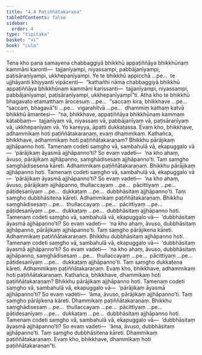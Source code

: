 ```yaml
---
title: "4.4 Paṭiññātakaraṇa"
tableOfContents: false
sidebar:
  order: 4
type: "tipitaka"
basket: "vi"
book: "cula"
---
```



<DynamicBreadcrumb />

<Division number="200" book="cula">

<Paragraph number="841" book="cula">
Tena kho pana samayena chabbaggiyā bhikkhū appaṭiññāya bhikkhūnaṃ kammāni karonti—  tajjanīyampi, niyassampi, pabbājanīyampi, paṭisāraṇīyampi, ukkhepanīyampi. Ye te bhikkhū appicchā …pe…  te ujjhāyanti khiyyanti vipācenti—  “kathañhi nāma chabbaggiyā bhikkhū appaṭiññāya bhikkhūnaṃ kammāni karissanti—  tajjanīyampi, niyassampi, pabbājanīyampi, paṭisāraṇīyampi, ukkhepanīyampī”ti. Atha kho te bhikkhū bhagavato etamatthaṃ ārocesuṃ …pe…  “saccaṃ kira, bhikkhave …pe…  “saccaṃ, bhagavā”ti …pe…  vigarahitvā …pe…  dhammiṃ kathaṃ katvā bhikkhū āmantesi—  “na, bhikkhave, appaṭiññāya bhikkhūnaṃ kammaṃ kātabbaṃ—  tajjanīyaṃ vā, niyassaṃ vā, pabbājanīyaṃ vā, paṭisāraṇīyaṃ vā, ukkhepanīyaṃ vā. Yo kareyya, āpatti dukkaṭassa.
</Paragraph>

</Division>
<Division number="201" book="cula">

<Paragraph number="842" book="cula">
Evaṃ kho, bhikkhave, adhammikaṃ hoti paṭiññātakaraṇaṃ, evaṃ dhammikaṃ. Kathañca, bhikkhave, adhammikaṃ hoti paṭiññātakaraṇaṃ?
</Paragraph>

<Paragraph number="843" book="cula">
Bhikkhu pārājikaṃ ajjhāpanno hoti. Tamenaṃ codeti saṃgho vā, sambahulā vā, ekapuggalo vā—  ‘pārājikaṃ āyasmā ajjhāpanno’ti? So evaṃ vadeti—  ‘na kho ahaṃ, āvuso, pārājikaṃ ajjhāpanno, saṃghādisesaṃ ajjhāpanno’ti. Taṃ saṃgho saṃghādisesena kāreti. Adhammikaṃ paṭiññātakaraṇaṃ.
</Paragraph>

<Paragraph number="844" book="cula">
Bhikkhu pārājikaṃ ajjhāpanno hoti. Tamenaṃ codeti saṃgho vā, sambahulā vā, ekapuggalo vā—  ‘pārājikaṃ āyasmā ajjhāpanno’ti? So evaṃ vadeti—  ‘na kho ahaṃ, āvuso, pārājikaṃ ajjhāpanno, thullaccayaṃ …pe…  pācittiyaṃ …pe…  pāṭidesanīyaṃ …pe…  dukkaṭaṃ …pe…  dubbhāsitaṃ ajjhāpanno’ti. Taṃ saṃgho dubbhāsitena kāreti. Adhammikaṃ paṭiññātakaraṇaṃ.
</Paragraph>

<Paragraph number="845" book="cula">
Bhikkhu saṃghādisesaṃ …pe…  thullaccayaṃ …pe…  pācittiyaṃ …pe…  pāṭidesanīyaṃ …pe…  dukkaṭaṃ …pe…  dubbhāsitaṃ ajjhāpanno hoti. Tamenaṃ codeti saṃgho vā, sambahulā vā, ekapuggalo vā—  ‘dubbhāsitaṃ āyasmā ajjhāpanno’ti? So evaṃ vadeti—  ‘na kho ahaṃ, āvuso, dubbhāsitaṃ ajjhāpanno, pārājikaṃ ajjhāpanno’ti. Taṃ saṃgho pārājikena kāreti. Adhammikaṃ paṭiññātakaraṇaṃ.
</Paragraph>

<Paragraph number="846" book="cula">
Bhikkhu dubbhāsitaṃ ajjhāpanno hoti. Tamenaṃ codeti saṃgho vā, sambahulā vā, ekapuggalo vā—  ‘dubbhāsitaṃ āyasmā ajjhāpanno’ti? So evaṃ vadeti—  ‘na kho ahaṃ, āvuso, dubbhāsitaṃ ajjhāpanno, saṃghādisesaṃ …pe…  thullaccayaṃ …pe…  pācittiyaṃ …pe…  pāṭidesanīyaṃ …pe…  dukkaṭaṃ ajjhāpanno’ti. Taṃ saṃgho dukkaṭena kāreti. Adhammikaṃ paṭiññātakaraṇaṃ. Evaṃ kho, bhikkhave, adhammikaṃ hoti paṭiññātakaraṇaṃ.
</Paragraph>

<Paragraph number="847" book="cula">
Kathañca, bhikkhave, dhammikaṃ hoti paṭiññātakaraṇaṃ? Bhikkhu pārājikaṃ ajjhāpanno hoti. Tamenaṃ codeti saṃgho vā, sambahulā vā, ekapuggalo vā—  ‘pārājikaṃ āyasmā ajjhāpanno’ti? So evaṃ vadeti—  ‘āma, āvuso, pārājikaṃ ajjhāpanno’ti. Taṃ saṃgho pārājikena kāreti. Dhammikaṃ paṭiññātakaraṇaṃ.
</Paragraph>

<Paragraph number="848" book="cula">
Bhikkhu saṃghādisesaṃ …pe…  thullaccayaṃ …pe…  pācittiyaṃ …pe…  pāṭidesanīyaṃ …pe…  dukkaṭaṃ …pe…  dubbhāsitaṃ ajjhāpanno hoti. Tamenaṃ codeti saṃgho vā, sambahulā vā, ekapuggalo vā—  ‘dubbhāsitaṃ āyasmā ajjhāpanno’ti? So evaṃ vadeti—  ‘āma, āvuso, dubbhāsitaṃ ajjhāpanno’ti. Taṃ saṃgho dubbhāsitena kāreti. Dhammikaṃ paṭiññātakaraṇaṃ. Evaṃ kho, bhikkhave, dhammikaṃ hoti paṭiññātakaraṇan”ti.
</Paragraph>
</Division>